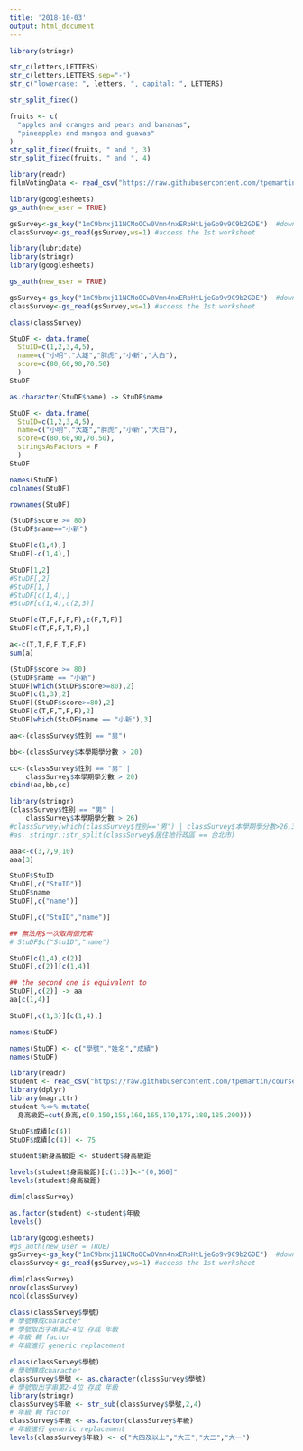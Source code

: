 ```yaml
---
title: '2018-10-03'
output: html_document
---
```




```r
library(stringr)
```


```r
str_c(letters,LETTERS)
str_c(letters,LETTERS,sep="-")
str_c("lowercase: ", letters, ", capital: ", LETTERS)
```



```r
str_split_fixed()
```

```r
fruits <- c(
  "apples and oranges and pears and bananas",
  "pineapples and mangos and guavas"
)
str_split_fixed(fruits, " and ", 3)
str_split_fixed(fruits, " and ", 4)

```


```r
library(readr)
filmVotingData <- read_csv("https://raw.githubusercontent.com/tpemartin/course-107-1-programming-for-data-science/master/data/%E7%AC%AC%E4%B8%89%E5%B1%86%E7%B6%93%E6%BF%9F%E6%92%AD%E5%AE%A2%E7%AB%B6%E8%B3%BD%E5%8F%83%E8%B3%BD%E4%BD%9C%E5%93%81%E6%8A%95%E7%A5%A8%E7%B5%90%E6%9E%9C%E6%A8%A3%E6%9C%AC%20-%20Sheet1.csv")
```

```r
library(googlesheets)
gs_auth(new_user = TRUE)

```


```r
gsSurvey<-gs_key("1mC9bnxj11NCNoOCw0Vmn4nxERbHtLjeGo9v9C9b2GDE")  #download sheet information as an object
classSurvey<-gs_read(gsSurvey,ws=1) #access the 1st worksheet
```


```r
library(lubridate)
library(stringr)
library(googlesheets)

```

```r
gs_auth(new_user = TRUE)
```


```r
gsSurvey<-gs_key("1mC9bnxj11NCNoOCw0Vmn4nxERbHtLjeGo9v9C9b2GDE")  #download sheet information as an object
classSurvey<-gs_read(gsSurvey,ws=1) #access the 1st worksheet
```

```r
class(classSurvey)
```
```r
StuDF <- data.frame(
  StuID=c(1,2,3,4,5),
  name=c("小明","大雄","胖虎","小新","大白"),
  score=c(80,60,90,70,50)
  )
StuDF 
```

```r
as.character(StuDF$name) -> StuDF$name

```

```r
StuDF <- data.frame(
  StuID=c(1,2,3,4,5),
  name=c("小明","大雄","胖虎","小新","大白"),
  score=c(80,60,90,70,50),
  stringsAsFactors = F
  )
StuDF 
```
```r
names(StuDF) 
colnames(StuDF)
```

```r
rownames(StuDF)
```

```r
(StuDF$score >= 80)
(StuDF$name=="小新")
```

```r
StuDF[c(1,4),]
StuDF[-c(1,4),]
```

```r
StuDF[1,2]
#StuDF[,2]
#StuDF[1,]
#StuDF[c(1,4),]
#StuDF[c(1,4),c(2,3)]
```
```r
StuDF[c(T,F,F,F,F),c(F,T,F)]
StuDF[c(T,F,F,T,F),]
```
```r
a<-c(T,T,F,F,T,F,F)
sum(a)
```

```r
(StuDF$score >= 80)
(StuDF$name == "小新")
StuDF[which(StuDF$score>=80),2]
StuDF[c(1,3),2]
StuDF[(StuDF$score>=80),2]
StuDF[c(T,F,T,F,F),2]
StuDF[which(StuDF$name == "小新"),3]
```

```r
aa<-(classSurvey$性別 == "男")

bb<-(classSurvey$本學期學分數 > 20)

cc<-(classSurvey$性別 == "男" | 
    classSurvey$本學期學分數 > 20)
cbind(aa,bb,cc)
```

```r
library(stringr)
(classSurvey$性別 == "男" | 
    classSurvey$本學期學分數 > 26)
#classSurvey[which(classSurvey$性別=='男') | classSurvey$本學期學分數>26,3]
#as. stringr::str_split(classSurvey$居住地行政區 == 台北市)
```
```r
aaa<-c(3,7,9,10)
aaa[3]
```

```r
StuDF$StuID
StuDF[,c("StuID")]
StuDF$name
StuDF[,c("name")]
```
```r
StuDF[,c("StuID","name")]

## 無法用$一次取兩個元素
# StuDF$c("StuID","name")
```

```r
StuDF[c(1,4),c(2)]
StuDF[,c(2)][c(1,4)]

## the second one is equivalent to 
StuDF[,c(2)] -> aa
aa[c(1,4)] 
```

```r
StuDF[,c(1,3)][c(1,4),]

```

```r
names(StuDF)
```

```r
names(StuDF) <- c("學號","姓名","成績")
names(StuDF)
```

```r
library(readr)
student <- read_csv("https://raw.githubusercontent.com/tpemartin/course-107-1-programming-for-data-science/master/data/student.csv")
library(dplyr)
library(magrittr)
student %<>% mutate(
  身高級距=cut(身高,c(0,150,155,160,165,170,175,180,185,200)))
```

```r
StuDF$成績[c(4)]
StuDF$成績[c(4)] <- 75
```

```r
student$新身高級距 <- student$身高級距
```

```r
levels(student$身高級距)[c(1:3)]<-"(0,160]"
levels(student$身高級距)
```
```r
dim(classSurvey)
```

```r
as.factor(student) <-student$年級
levels()
```


```r
library(googlesheets)
#gs_auth(new_user = TRUE)
gsSurvey<-gs_key("1mC9bnxj11NCNoOCw0Vmn4nxERbHtLjeGo9v9C9b2GDE")  #download sheet information as an object
classSurvey<-gs_read(gsSurvey,ws=1) #access the 1st worksheet
```
```r
dim(classSurvey)
nrow(classSurvey)
ncol(classSurvey)
```

```r
class(classSurvey$學號)
# 學號轉成character
# 學號取出字串第2-4位 存成 年級
# 年級 轉 factor
# 年級進行 generic replacement
```
```r
class(classSurvey$學號)
# 學號轉成character
classSurvey$學號 <- as.character(classSurvey$學號)
# 學號取出字串第2-4位 存成 年級
library(stringr)
classSurvey$年級 <- str_sub(classSurvey$學號,2,4)
# 年級 轉 factor
classSurvey$年級 <- as.factor(classSurvey$年級)
# 年級進行 generic replacement
levels(classSurvey$年級) <- c("大四及以上","大三","大二","大一")
```

